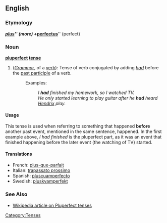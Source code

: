 ==English==

===Etymology===
{{L.}} '''''[[plus]]''''' (more) + '''''[[perfectus]]''''' (perfect)

===Noun===
'''[[pluperfect]] [[tense]]'''
# (''[[Grammar]]'', of a [[verb]]): Tense of verb conjugated by adding ''[[had]]'' before the [[past participle]] of a verb.
#: Examples: 
#:: ''I'' '''''had''''' ''finished my homework, so I watched TV.''
#:: ''He only started learning to play guitar after he '''had''' heard [[:w:Jimmy Hendrix|Hendrix]] play.''

====Usage====
This tense is used when referring to something that happened '''before''' another past event, mentioned in the same sentence, happened.  In the first example above, ''I had finished'' is the pluperfect part, as it was an event that finished happening before the later event (the watching of TV) started. 

====Translations====
*French: [[plus-que-parfait]]
*Italian: [[trapassato prossimo]]
*Spanish: [[pluscuamperfecto]]
*Swedish: [[pluskvamperfekt]]

===See Also===
* [[w:Pluperfect tense|Wikipedia article on Pluperfect tenses]]

[[Category:Tenses]]